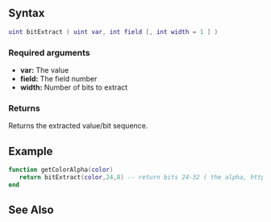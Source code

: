 {{Server client function}}

{{New feature/item|3.0132|1.3.2|5340|
This function returns the unsigned number formed by the bits field to field + width - 1 (range: 0-31).
}}

==Syntax==
<syntaxhighlight lang="lua">
uint bitExtract ( uint var, int field [, int width = 1 ] )
</syntaxhighlight>

===Required arguments===
*'''var:''' The value
*'''field:''' The field number
*'''width:''' Number of bits to extract

===Returns===
Returns the extracted value/bit sequence.

==Example==
<syntaxhighlight lang="lua">
function getColorAlpha(color)
   return bitExtract(color,24,8) -- return bits 24-32 ( the alpha, http://en.wikipedia.org/wiki/RGBA_color_space ) 
end
</syntaxhighlight>

==See Also==
{{Bit_functions}}